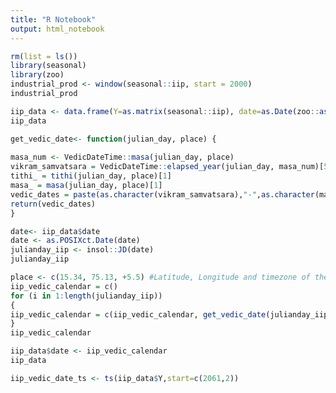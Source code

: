 ```yaml
---
title: "R Notebook"
output: html_notebook
---
```


```r
rm(list = ls())
library(seasonal)
library(zoo)
industrial_prod <- window(seasonal::iip, start = 2000)
industrial_prod
```
```r
iip_data <- data.frame(Y=as.matrix(seasonal::iip), date=as.Date(zoo::as.yearmon(time(seasonal::iip))))
iip_data
```
```r
get_vedic_date<- function(julian_day, place) {
  
masa_num <- VedicDateTime::masa(julian_day, place)
vikram_samvatsara = VedicDateTime::elapsed_year(julian_day, masa_num)[5]
tithi_ = tithi(julian_day, place)[1]
masa_ = masa(julian_day, place)[1]
vedic_dates = paste(as.character(vikram_samvatsara),"-",as.character(masa_),"-",as.character(tithi_), sep = "") 
return(vedic_dates)
}
```

```r
date<- iip_data$date
date <- as.POSIXct.Date(date)
julianday_iip <- insol::JD(date)
julianday_iip
```


```r
place <- c(15.34, 75.13, +5.5) #Latitude, Longitude and timezone of the location
iip_vedic_calendar = c()
for (i in 1:length(julianday_iip)) 
{
iip_vedic_calendar = c(iip_vedic_calendar, get_vedic_date(julianday_iip[i], place))
}
iip_vedic_calendar
```

```r
iip_data$date <- iip_vedic_calendar
iip_data
```
```r
iip_vedic_date_ts <- ts(iip_data$Y,start=c(2061,2))
```


